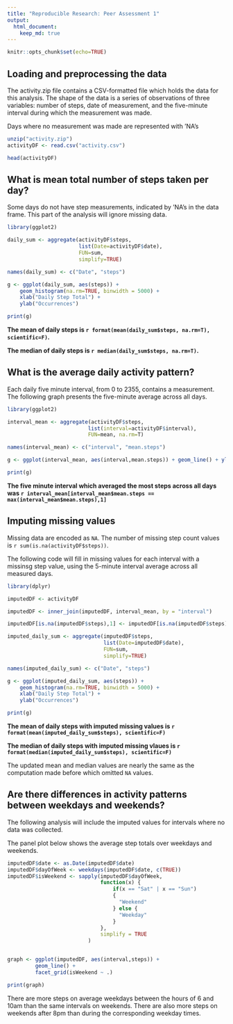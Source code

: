 ```yaml
---
title: "Reproducible Research: Peer Assessment 1"
output: 
  html_document:
    keep_md: true
---
```

```r

knitr::opts_chunk$set(echo=TRUE)

```

## Loading and preprocessing the data

The activity.zip file contains a CSV-formatted file which holds the data for this analysis. The shape of the data is a series of observations of three variables: number of steps, date of measurement, and the five-minute interval during which the measurement was made. 

Days where no measurement was made are represented with 'NA's

```r

unzip("activity.zip")
activityDF <- read.csv("activity.csv")

head(activityDF)

```


## What is mean total number of steps taken per day?

Some days do not have step measurements, indicated by 'NA's in the data frame. This part of the analysis will ignore missing data.

```r

library(ggplot2)

daily_sum <- aggregate(activityDF$steps, 
                       list(Date=activityDF$date), 
                       FUN=sum, 
                       simplify=TRUE)

names(daily_sum) <- c("Date", "steps")

g <- ggplot(daily_sum, aes(steps)) + 
    geom_histogram(na.rm=TRUE, binwidth = 5000) +
    xlab("Daily Step Total") +
    ylab("Occurrences")

print(g)

```

**The mean of daily steps is `r format(mean(daily_sum$steps, na.rm=T), scientific=F)`.**

**The median of daily steps is `r median(daily_sum$steps, na.rm=T)`.**

## What is the average daily activity pattern?

Each daily five minute interval, from 0 to 2355, contains a measurement. The following graph presents the five-minute average across all days.

```r

library(ggplot2)

interval_mean <- aggregate(activityDF$steps,
                          list(interval=activityDF$interval),
                          FUN=mean, na.rm=T)

names(interval_mean) <- c("interval", "mean.steps")

g <- ggplot(interval_mean, aes(interval,mean.steps)) + geom_line() + ylab("steps")

print(g)

```

**The five minute interval which averaged the most steps across all
days was `r interval_mean[interval_mean$mean.steps == max(interval_mean$mean.steps),1]`**

## Imputing missing values

Missing data are encoded as ```NA```.  The number of missing step count values is `r sum(is.na(activityDF$steps))`.

The following code will fill in missing values for each interval with a missinsg step value, using the 5-minute interval average across all measured days.

```r
library(dplyr)

imputedDF <- activityDF

imputedDF <- inner_join(imputedDF, interval_mean, by = "interval")

imputedDF[is.na(imputedDF$steps),1] <- imputedDF[is.na(imputedDF$steps),4]

imputed_daily_sum <- aggregate(imputedDF$steps, 
                               list(Date=imputedDF$date), 
                               FUN=sum, 
                               simplify=TRUE)

names(imputed_daily_sum) <- c("Date", "steps")

g <- ggplot(imputed_daily_sum, aes(steps)) + 
    geom_histogram(na.rm=TRUE, binwidth = 5000) +
    xlab("Daily Step Total") +
    ylab("Occurrences")

print(g)
```

**The mean of daily steps with imputed missing values is `r format(mean(imputed_daily_sum$steps), scientific=F)`**

**The median of daily steps with imputed missing vlaues is `r format(median(imputed_daily_sum$steps), scientific=F)`**

The updated mean and median values are nearly the same as the computation made before which omitted `NA` values.

## Are there differences in activity patterns between weekdays and weekends?

The following analysis will include the imputed values for intervals where no data was collected. 

The panel plot below shows the average step totals over weekdays and weekends.  

```r

imputedDF$date <- as.Date(imputedDF$date)
imputedDF$dayOfWeek <- weekdays(imputedDF$date, c(TRUE))
imputedDF$isWeekend <- sapply(imputedDF$dayOfWeek, 
                              function(x) { 
                                  if(x == "Sat" | x == "Sun") 
                                  { 
                                    "Weekend" 
                                  } else { 
                                    "Weekday"
                                  }
                              },
                              simplify = TRUE
                          )


graph <- ggplot(imputedDF, aes(interval,steps)) + 
         geom_line() + 
         facet_grid(isWeekend ~ .)

print(graph)

```

There are more steps on average weekdays between the hours of 6 and 10am than the same intervals on weekends.  There are also more steps on weekends after 8pm than during the corresponding weekday times.